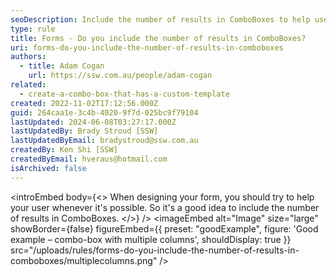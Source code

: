 ```yaml
---
seoDescription: Include the number of results in ComboBoxes to help users quickly identify available options and make informed decisions.
type: rule
title: Forms - Do you include the number of results in ComboBoxes?
uri: forms-do-you-include-the-number-of-results-in-comboboxes
authors:
  - title: Adam Cogan
    url: https://ssw.com.au/people/adam-cogan
related:
  - create-a-combo-box-that-has-a-custom-template
created: 2022-11-02T17:12:56.000Z
guid: 264caa1e-3c4b-4020-9f7d-025bc9f79104
lastUpdated: 2024-06-08T03:27:17.000Z
lastUpdatedBy: Brady Stroud [SSW]
lastUpdatedByEmail: bradystroud@ssw.com.au
createdBy: Ken Shi [SSW]
createdByEmail: hveraus@hotmail.com
isArchived: false
---
```


<introEmbed
  body={<>
When designing your form, you should try to help your user whenever it's possible. So it's a good idea to include the number of results in ComboBoxes.
  </>}
/>
<imageEmbed
  alt="Image"
  size="large"
  showBorder={false}
  figureEmbed={{
    preset: "goodExample",
    figure: 'Good example – combo-box with multiple columns',
    shouldDisplay: true
  }}
  src="/uploads/rules/forms-do-you-include-the-number-of-results-in-comboboxes/multiplecolumns.png"
/>
